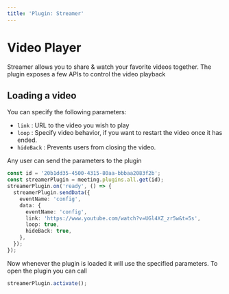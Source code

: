 ```yaml
---
title: 'Plugin: Streamer'
---
```


# Video Player

Streamer allows you to share & watch your favorite videos together. The plugin exposes a few APIs to control the video playback

## Loading a video

You can specify the following parameters:

- `link` : URL to the video you wish to play
- `loop` : Specify video behavior, if you want to restart the video once it has ended.
- `hideBack` : Prevents users from closing the video.

Any user can send the parameters to the plugin

```ts
const id = '20b1dd35-4500-4315-80aa-bbbaa2083f2b';
const streamerPlugin = meeting.plugins.all.get(id);
streamerPlugin.on('ready', () => {
  streamerPlugin.sendData({
    eventName: 'config',
    data: {
      eventName: 'config',
      link: 'https://www.youtube.com/watch?v=UGl4XZ_zr5w&t=5s',
      loop: true,
      hideBack: true,
    },
  });
});
```

Now whenever the plugin is loaded it will use the specified parameters.
To open the plugin you can call

```ts
streamerPlugin.activate();
```

<head>
  <title>Plugin: Streamer Guide</title>
</head>
